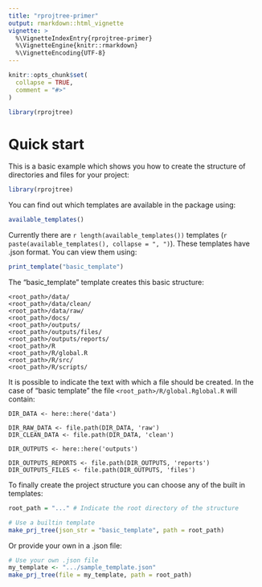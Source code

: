 ```yaml
---
title: "rprojtree-primer"
output: rmarkdown::html_vignette
vignette: >
  %\VignetteIndexEntry{rprojtree-primer}
  %\VignetteEngine{knitr::rmarkdown}
  %\VignetteEncoding{UTF-8}
---
```


```r
knitr::opts_chunk$set(
  collapse = TRUE,
  comment = "#>"
)
```

```r
library(rprojtree)
```

# Quick start

This is a basic example which shows you how to create the structure of 
directories and files for your project:

```r
library(rprojtree)
```

You can find out which templates are available in the package using:

```r
available_templates()
```

Currently there are `r length(available_templates())` templates 
(`r paste(available_templates(), collapse = ", ")`). These templates have .json 
format. You can view them using:

```r
print_template("basic_template")
```

The "basic_template" template creates this basic structure:

```
<root_path>/data/
<root_path>/data/clean/
<root_path>/data/raw/
<root_path>/docs/
<root_path>/outputs/
<root_path>/outputs/files/
<root_path>/outputs/reports/
<root_path>/R
<root_path>/R/global.R
<root_path>/R/src/
<root_path>/R/scripts/
```

It is possible to indicate the text with which a file should be created. In
the case of "basic template" the file `<root_path>/R/global.Rglobal.R` will
contain:

```
DIR_DATA <- here::here('data')

DIR_RAW_DATA <- file.path(DIR_DATA, 'raw')
DIR_CLEAN_DATA <- file.path(DIR_DATA, 'clean')

DIR_OUTPUTS <- here::here('outputs')

DIR_OUTPUTS_REPORTS <- file.path(DIR_OUTPUTS, 'reports')
DIR_OUTPUTS_FILES <- file.path(DIR_OUTPUTS, 'files')
```

To finally create the project structure you can choose any of the built in templates:

```r
root_path = "..." # Indicate the root directory of the structure

# Use a builtin template
make_prj_tree(json_str = "basic_template", path = root_path)
```


Or provide your own in a .json file:

```r
# Use your own .json file
my_template <- ".../sample_template.json" 
make_prj_tree(file = my_template, path = root_path)
```
